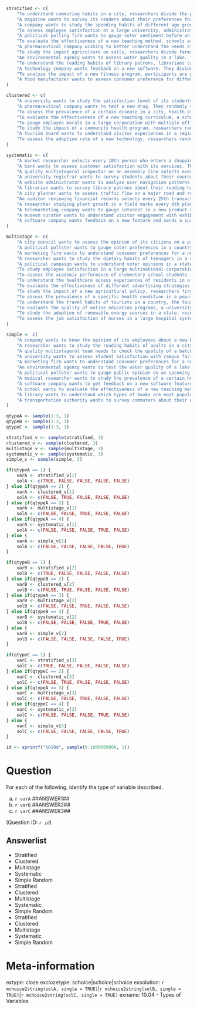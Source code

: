 ```r


stratified <- c(
    "To understand commuting habits in a city, researchers divide the population into income brackets and then randomly select individuals from each bracket.",
    "A magazine wants to survey its readers about their preferences for future multistageent. They randomly select subscribers from each geographical region where the magazine is distributed.",
    "A company wants to study the spending habits of different age groups. They divide the population into age brackets and then randomly select individuals from each bracket.",
    "To assess employee satisfaction at a large university, administrators divide staff into units (faculty, administration, support) and randomly sample within each unit.",
    "A political polling firm wants to gauge voter sentiment before an election. They divide the electorate into urban, suburban, and rural areas and then randomly select voters from each area.",
    "To evaluate the effectiveness of a new teaching method, schools are divided by their performance level (high, medium, low), and then random classrooms are selected from each group.",
    "A pharmaceutical company wishing to better understand the needs of individuals taking their medication, divistrat their current patients into groups based on the severity of their condition (mild, moderate, severe) and randomly samples within each group to survey the individuals.",
    "To study the impact agriculture on soils, researchers divide farms into different sizes (small, medium, large) and then randomly select farms from each size category to investigate.",
    "An environmental agency wants to assess water quality in a lake. They divide the lake into different zones (near shore, mid-lake, deep water) and then randomly collect samples from each zone.",
    "To understand the reading habits of library patrons, librarians categorize members by the frequency of their visits (frequent, occasional, clustrequent) and then randomly survey members from each category.",
    "A technology company wants feedback on a new software. They divide users into different subscription tiers (basic, premium, enterprise) and randomly select users from each tier.",
    "To analyze the impact of a new fitness program, participants are grouped by their initial fitness level (beginner, intermediate, advanced), and then random individuals are assessed within each group.",
    "A food manufacturer wants to assess consumer preference for different flavors. They divide consumers into families with children and families without children and then randomly survey individuals from each group."
)

clustered <- c(
    "A university wants to study the satisfaction level of its students. They randomly select several classrooms and survey all the students in those classrooms.",
    "A pharmaceutical company wants to test a new drug. They randomly select five hospitals and then sample all the patients being treated for the targeted condition in those hospitals.",
    "To assess the prevalence of a certain disease in a city, health officials randomly select several neighbourhoods and then examine all the residents within those neighbourhoods.",
    "To evaluate the effectiveness of a new teaching curriculum, a school district randomly selects several schools and then assesses all the students in a few randomly chosen grade levels within those schools.",
    "To gauge employee morale in a large corporation with multiple office locations, HR randomly selects a few office buildings and then surveys all the employees within those buildings.",
    "To study the impact of a community health program, researchers randomly select several villages and then collect data from all the households within those villages.",
    "A tourism board wants to understand visitor experiences in a region. They randomly select several hotels and then survey all guests staying at those hotels over a period of time.",
    "To assess the adoption rate of a new technology, researchers randomly select several companies in a specific industry and then survey all the employees within those companies to determine technology use."
)

systematic <- c(
    "A market researcher selects every 10th person who enters a shopping mall to participate in a survey about consumer preferences.",
    "A bank wants to assess customer satisfaction with its services. They decide to survey every 15th customer that enters a particular branch location on a particular day.",
    "A quality multistagerol inspector on an assembly line selects every 50th item produced to check for defects.",
    "A university registrar wants to survey students about their course registration experience and selects every 20th student on the alphabetical list of enrolled students.",
    "A website administrator wants to analyze user navigation patterns and logs the activity of every 100th visitor to the site.",
    "A librarian wants to survey library patrons about their reading habits and selects every 5th person leaving the library on a given day.",
    "A city planner wants to assess traffic flow on a major road and records the type of vehicle passing a specific point every 30th vehicle.",
    "An auditor reviewing financial records selects every 25th transaction in a ledger for detailed examination.",
    "A researcher studying plant growth in a field marks every 8th plant in a row for measurement.",
    "A telemarketing company wants to gauge interest in a new product and calls every 50th name on a purchased multistageact list.",
    "A museum curator wants to understand visitor engagement with exhibits and surveys every 12th visitor entering the museum.",
    "A software company wants feedback on a new feature and sends a survey to every 3rd user who logs into the application on a specific day."
)

multistage <- c(
    "A city council wants to assess the opinion of its citizens on a proposed policy change. They divide the city into neighbourhoods and randomly select neighbourhoods, from which they randomly select households to survey.",
    "A political pollster wants to gauge voter preferences in a country. They divide the country into regions and randomly select regions to conduct interviews with a random selection of eligible voters.",
    "A marketing firm wants to understand consumer preferences for a new product. They randomly select several shopping malls and survey a sample of shoppers within those malls.",
    "A researcher wants to study the dietary habits of teenagers in a state. They randomly select several high schools and then survey a sample of students within those selected schools.",
    "A political campaign wants to understand voter opinions in a state. They randomly select several precincts and then survey a sample of registered voters within those precincts.",
    "To study employee satisfaction in a large multinational corporation, they first stratify employees by country, then randomly select offices within each country, and finally randomly select employees from those offices to survey.",
    "To assess the academic performance of elementary school students in a large school district, they first randomly select several schools, then randomly select classrooms within each selected school, and finally randomly select students from those classrooms for testing.",
    "To understand the healthcare access experiences of residents in a state, they first divide the state into rural and urban areas, then randomly select several counties within each area, and finally survey every 50th household within the selected counties.",
    "To evaluate the effectiveness of different advertising strategies, a company first divistrat its customer base by demographics, then randomly selects several demographic groups, before finally sending out targeted surveys to a sample of customers within those groups.",
    "To study the impact of a new agricultural policy, researchers first select several agricultural regions within a country, then randomly select farms within each region, before finally conducting detailed interviews with the farm owners.",
    "To assess the prevalence of a specific health condition in a population, health officials first divide the population into age groups, then randomly select several neighbourhoods within each age group. These neighbourhoods are then divided into income brackets, and households from each income bracket are randomly selected.",
    "To understand the travel habits of tourists in a country, the tourism board first selects several popular tourist strattinations, then randomly selects hotels within each strattination, and finally surveys a random sample of guests staying at those hotels.",
    "To evaluate the quality of online education programs, a university first selects several online courses, then randomly selects discussion forums within each course, and finally randomly selects student posts for analysis.",
    "To study the adoption of renewable energy sources in a state, researchers first divide the state into urban, suburban, and rural areas, then randomly select several towns within each area, and finally conduct systematic sampling of households in those towns.",
    "To assess the job satisfaction of nurses in a large hospital system, administrators first select several hospitals within the system, then randomly select departments within each hospital, and finally survey all the nurses within those selected departments."
)

simple <- c(
    "A company wants to know the opinion of its employees about a new HR policy. They randomly select employees from the company list to survey about the policy.",
    "A researcher wants to study the reading habits of adults in a city and obtains a list of all residents, then randomly selects participants for a survey.",
    "A quality multistagerol team needs to check the quality of a batch of manufactured items and randomly selects a subset of items for inspection.",
    "A university wants to assess student satisfaction with campus facilities and randomly selects students from the enrollment list to participate in a questionnaire.",
    "A marketing firm wants to understand consumer preferences for a new snack food and randomly selects individuals from a consumer panel to taste and rate the product.",
    "An environmental agency wants to test the water quality of a lake and randomly selects several points on the lake to collect water samples.",
    "A political pollster wants to gauge public opinion on an upcoming election and randomly selects registered voters from a voter database to interview.",
    "A medical researcher wants to study the prevalence of a certain health condition in a population and randomly selects individuals from a population registry for examination.",
    "A software company wants to get feedback on a new software feature and randomly selects users from their customer database to participate in a usability study.",
    "A school wants to evaluate the effectiveness of a new teaching method and randomly selects students from a specific grade level to participate in assessments.",
    "A library wants to understand which types of books are most popular and randomly selects borrowed books from their database for analysis.",
    "A transportation authority wants to survey commuters about their experiences and randomly selects passengers on different bus routes."
)

qtypeA <- sample(1:3, 1)
qtypeB <- sample(1:3, 1)
qtypeC <- sample(1:3, 1)

stratified_v <- sample(stratified, 3)
clustered_v <- sample(clustered, 3)
multistage_v <- sample(multistage, 3)
systematic_v <- sample(systematic, 3)
simple_v <- sample(simple, 3)

if(qtypeA == 1) {
    varA <- stratified_v[1]
    solA <- c(TRUE, FALSE, FALSE, FALSE, FALSE)
} else if(qtypeA == 2) {
    varA <- clustered_v[1]
    solA <- c(FALSE, TRUE, FALSE, FALSE, FALSE)
} else if(qtypeA == 3) {
    varA <- multistage_v[1]
    solA <- c(FALSE, FALSE, TRUE, FALSE, FALSE)
} else if(qtypeA == 4) {
    varA <- systematic_v[1]
    solA <- c(FALSE, FALSE, FALSE, TRUE, FALSE)
} else {
    varA <- simple_v[1]
    solA <- c(FALSE, FALSE, FALSE, FALSE, TRUE)
}

if(qtypeB == 1) {
    varB <- stratified_v[2]
    solB <- c(TRUE, FALSE, FALSE, FALSE, FALSE)
} else if(qtypeB == 2) {
    varB <- clustered_v[2]
    solB <- c(FALSE, TRUE, FALSE, FALSE, FALSE)
} else if(qtypeA == 3) {
    varB <- multistage_v[2]
    solB <- c(FALSE, FALSE, TRUE, FALSE, FALSE)
} else if(qtypeB == 4) {
    varB <- systematic_v[2]
    solB <- c(FALSE, FALSE, FALSE, TRUE, FALSE)
} else {
    varB <- simple_v[2]
    solB <- c(FALSE, FALSE, FALSE, FALSE, TRUE)
}

if(qtypeC == 1) {
    varC <- stratified_v[3]
    solC <- c(TRUE, FALSE, FALSE, FALSE, FALSE)
} else if(qtypeC == 2) {
    varC <- clustered_v[3]
    solC <- c(FALSE, TRUE, FALSE, FALSE, FALSE)
} else if(qtypeA == 3) {
    varC <- multistage_v[3]
    solC <- c(FALSE, FALSE, TRUE, FALSE, FALSE)
} else if(qtypeC == 4) {
    varC <- systematic_v[3]
    solC <- c(FALSE, FALSE, FALSE, TRUE, FALSE)
} else {
    varC <- simple_v[3]
    solC <- c(FALSE, FALSE, FALSE, FALSE, TRUE)
}

id <- sprintf("%010d", sample(0:1000000000, 1))
```

Question
========
For each of the following, identify the type of variable described. 

a. `r varA` ##ANSWER1##
b. `r varB` ##ANSWER2##
c. `r varC` ##ANSWER3##

(Question ID: *`r id`*)

Answerlist
----------
* Stratified
* Clustered
* Multistage
* Systematic
* Simple Random
* Stratified
* Clustered
* Multistage
* Systematic
* Simple Random
* Stratified
* Clustered
* Multistage
* Systematic
* Simple Random

Meta-information
================
extype: cloze
exclozetype: schoice|schoice|schoice
exsolution: `r mchoice2string(solA, single = TRUE)`|`r mchoice2string(solB, single = TRUE)`|`r mchoice2string(solC, single = TRUE)`
exname: 10.04 - Types of Variables
